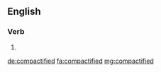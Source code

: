 ==English==

===Verb===
{{head|en|verb form}}

# {{en-past of|compactify}}

[[de:compactified]]
[[fa:compactified]]
[[mg:compactified]]